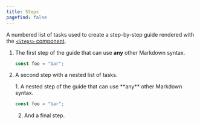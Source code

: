 ```yaml
---
title: Steps
pagefind: false
---
```


A numbered list of tasks used to create a step-by-step guide rendered with the [`<Steps>` component](https://starlight.astro.build/components/steps/).


<Steps>

1. The first step of the guide that can use **any** other Markdown syntax.

   ```js
   const foo = "bar";
   ```

2. A second step with a nested list of tasks.

   <Steps>
   1. A nested step of the guide that can use **any** other Markdown syntax.

      ```js
      const foo = "bar";
      ```

   2. And a final step.

   </Steps>

</Steps>
